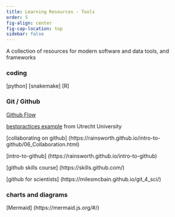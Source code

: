 ```yaml
---
title: Learning Resources - Tools
order: 5
fig-align: center
fig-cap-location: top
sidebar: false
---
```


A collection of resources for modern software and data tools, and frameworks


### coding

[python]
[snakemake]
[R]



### Git / Github    

[Github Flow](https://docs.github.com/en/get-started/quickstart/github-flow)

[bestpractices example](https://github.com/UtrechtUniversity/best-practices#best-practices) from Utrecht University

[collaborating on github] (https://rainsworth.github.io/intro-to-github/06_Collaboration.html)

[intro-to-github] (https://rainsworth.github.io/intro-to-github)

[github skills course] (https://skills.github.com/)

[github for scientists] (https://milesmcbain.github.io/git_4_sci/)

### charts and diagrams

[Mermaid] (https://mermaid.js.org/#/)


